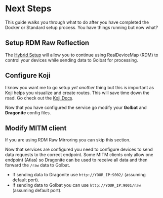 
# Next Steps

This guide walks you through what to do after you have completed the Docker or Standard setup process. You have things running but now what?

## Setup RDM Raw Reflection

The [Hybrid Setup](/docs/other/hybrid-setup) will allow you to continue using RealDeviceMap (RDM) to control your devices while sending data to Golbat for processing.

## Configure Koji

I know you want me to go setup _yet another_ thing but this is important as Koji helps you visualize and create routes. This will save time down the road. Go check out the [Koji Docs](https://koji.vercel.app).

Now that you have configured the service go modify your **Golbat** and **Dragonite** config files.

## Modify MITM client

<Callout type="info" emoji="ℹ️">
  If you are using RDM Raw Mirroring you can skip this section.
</Callout>

Now that services are configured you need to configure devices to send data requests to the correct endpoint. Some MITM clients only allow one endpoint (Atlas) so Dragonite can be used to receive all data and then forward the `/raw` data to Golbat.

- If sending data to Dragonite use `http://YOUR_IP:9002/` (assuming default port).
- If sending data to Golbat you can use `http://YOUR_IP:9001/raw` (assuming default port).
